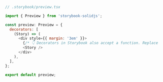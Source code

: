```js
// .storybook/preview.tsx

import { Preview } from 'storybook-solidjs';

const preview: Preview = {
  decorators: [
    (Story) => (
      <div style={{ margin: '3em' }}>
        {/* 👇 Decorators in Storybook also accept a function. Replace <Story/> with Story() to enable it  */}
        <Story />
      </div>
    ),
  ],
};

export default preview;
```

